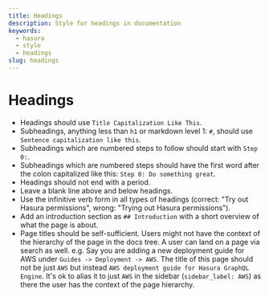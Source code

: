 ```yaml
---
title: Headings
description: Style for headings in documentation
keywords:
  - hasura
  - style
  - headings
slug: headings
---
```


# Headings

- Headings should use `Title Capitalization Like This`.
- Subheadings, anything less than `h1` or markdown level 1: `#`, should use `Sentence capitalization like this`.
- Subheadings which are numbered steps to follow should start with `Step 0:`.
- Subheadings which are numbered steps should have the first word after the colon capitalized like this:
  `Step 0: Do something great`.
- Headings should not end with a period.
- Leave a blank line above and below headings.
- Use the infinitive verb form in all types of headings (correct: "Try out Hasura permissions", wrong: "Trying out
  Hasura permissions").
- Add an introduction section as `## Introduction` with a short overview of what the page is about.
- Page titles should be self-sufficient. Users might not have the context of the hierarchy of the page in the docs tree.
  A user can land on a page via search as well. e.g. Say you are adding a new deployment guide for AWS under
  `Guides -> Deployment -> AWS`. The title of this page should not be just `AWS` but instead
  `AWS deployment guide for Hasura GraphQL Engine`. It's ok to alias it to just `AWS` in the sidebar
  (`sidebar_label: AWS`) as there the user has the context of the page hierarchy.
